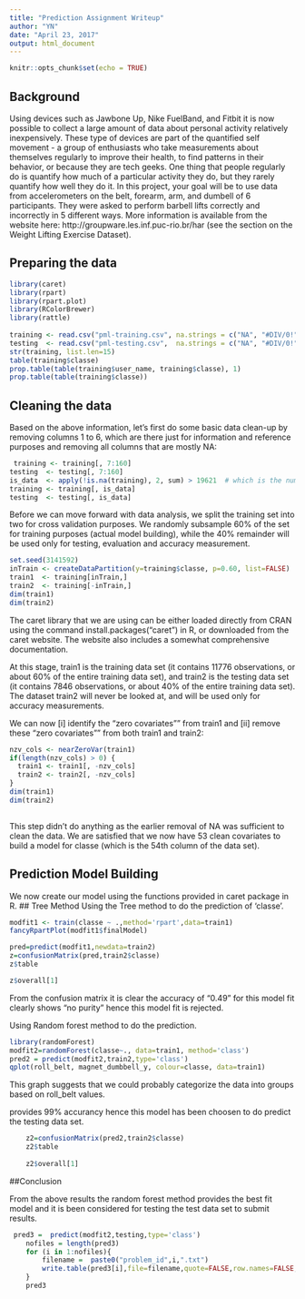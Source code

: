 ```yaml
---
title: "Prediction Assignment Writeup"
author: "YN"
date: "April 23, 2017"
output: html_document
---
```


```r
knitr::opts_chunk$set(echo = TRUE)
```

## Background
Using devices such as Jawbone Up, Nike FuelBand, and Fitbit it is now possible to collect a large amount of data about personal activity relatively inexpensively. These type of devices are part of the quantified self movement - a group of enthusiasts who take measurements about themselves regularly to improve their health, to find patterns in their behavior, or because they are tech geeks. One thing that people regularly do is quantify how much of a particular activity they do, but they rarely quantify how well they do it. In this project, your goal will be to use data from accelerometers on the belt, forearm, arm, and dumbell of 6 participants. They were asked to perform barbell lifts correctly and incorrectly in 5 different ways. More information is available from the website here: http://groupware.les.inf.puc-rio.br/har (see the section on the Weight Lifting Exercise Dataset).

## Preparing the data


```r
library(caret)
library(rpart)
library(rpart.plot)
library(RColorBrewer)
library(rattle) 
 
training <- read.csv("pml-training.csv", na.strings = c("NA", "#DIV/0!", ""))
testing  <- read.csv("pml-testing.csv",  na.strings = c("NA", "#DIV/0!", ""))
str(training, list.len=15)
table(training$classe)
prop.table(table(training$user_name, training$classe), 1)
prop.table(table(training$classe))

```
## Cleaning the data
Based on the above information, let's first do some basic data clean-up by removing columns 1 to 6, which are there just for information and reference purposes and removing all columns that are mostly NA:
 

```r
 training <- training[, 7:160]
testing  <- testing[, 7:160]
is_data  <- apply(!is.na(training), 2, sum) > 19621  # which is the number of observations
training <- training[, is_data]
testing  <- testing[, is_data]

```
 Before we can move forward with data analysis, we split the training set into two for cross validation purposes. We randomly subsample 60% of the set for training purposes (actual model building), while the 40% remainder will be used only for testing, evaluation and accuracy measurement.
```r
 
set.seed(3141592)
inTrain <- createDataPartition(y=training$classe, p=0.60, list=FALSE)
train1  <- training[inTrain,]
train2  <- training[-inTrain,]
dim(train1)
dim(train2)
```
The caret library that we are using can be either loaded directly from CRAN using the command install.packages("caret") in R, or downloaded from the caret website. The website also includes a somewhat comprehensive documentation.


At this stage, train1 is the training data set (it contains 11776 observations, or about 60% of the entire training data set), and train2 is the testing data set (it contains 7846 observations, or about 40% of the entire training data set). The dataset train2 will never be looked at, and will be used only for accuracy measurements.


We can now [i] identify the "zero covariates"" from train1 and [ii] remove these "zero covariates"" from both train1 and train2:
```r
nzv_cols <- nearZeroVar(train1)
if(length(nzv_cols) > 0) {
  train1 <- train1[, -nzv_cols]
  train2 <- train2[, -nzv_cols]
}
dim(train1)
dim(train2)
  
```
This step didn't do anything as the earlier removal of NA was sufficient to clean the data. We are satisfied that we now have 53 clean covariates to build a model for classe (which is the 54th column of the data set).


## Prediction Model Building
We now create our model using the functions provided in caret package in R. ## Tree Method Using the Tree method to do the prediction of 'classe'.

 ```r
modfit1 <- train(classe ~ .,method='rpart',data=train1)
fancyRpartPlot(modfit1$finalModel) 

pred=predict(modfit1,newdata=train2)
z=confusionMatrix(pred,train2$classe)
z$table

z$overall[1]
```

From the confusion matrix it is clear the accuracy of "0.49" for this model fit clearly shows "no purity" hence this model fit is rejected.


Using Random forest method to do the prediction.
```r
library(randomForest)
modfit2=randomForest(classe~., data=train1, method='class')
pred2 = predict(modfit2,train2,type='class')
qplot(roll_belt, magnet_dumbbell_y, colour=classe, data=train1)
```
This graph suggests that we could probably categorize the data into groups based on roll_belt values.

provides 99% accurancy hence this model has been choosen to do predict the testing data set.
```r
    z2=confusionMatrix(pred2,train2$classe)
    z2$table
    
    z2$overall[1]
```    

 

##Conclusion

From the above results the random forest method provides the best fit model and it is been considered for testing the test data set to submit results.

```r

 pred3 =  predict(modfit2,testing,type='class')
    nofiles = length(pred3)
    for (i in 1:nofiles){
        filename =  paste0("problem_id",i,".txt")
        write.table(pred3[i],file=filename,quote=FALSE,row.names=FALSE,col.names=FALSE)
    }
    pred3
    
```
    

